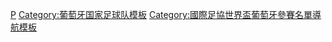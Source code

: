 {{National squad
 | name      = 2006年世界杯足球赛葡萄牙参赛名单
 | bg        = #B50000
 | fg        = gold
 |bordercolor= #006600
 | country   = 葡萄牙
 | flag      = Portugal
 | comp link = 2006年世界盃足球賽
 | comp      = 2006年世界盃足球賽（殿军）
 | p1        = [[里卡多·佩雷拉 (1976年)|-{zh-hk:列卡度;zh-hans:里卡多;zh-tw:里卡多;}-]]
 | p2        = [[保羅·費拉拿|-{zh-hans:费雷拉;zh-hk:費拉拿;zh-tw:費雷拉;}-]]
 | p3        = [[馬高·簡利拿|-{zh-hk:簡利拿;zh-hans:卡内拉;zh-tw:卡內拉;}-]]
 | p4        = [[列卡度·哥斯達|-{zh-hans:科斯塔;zh-hk:哥斯達;zh-tw:科斯塔;}-]]
 | p5        = [[费尔南多·梅拉|-{zh-hans:梅拉;zh-hk:美拉;zh-tw:梅拉;}-]]
 | p6        = [[哥斯甸亞|-{zh-hans:科斯蒂尼亚;zh-hk:哥斯甸亞;zh-tw:科斯蒂尼亞;}-]]
 | p7        = [[路易斯·菲戈|-{zh-hans:菲戈;zh-hk:費高;zh-tw:菲戈;}-]] [[File:Captain sports.svg|10px|link=隊長 (足球)|alt=队长]]
 | p8        = [[佩蒂特|-{zh-hans:佩蒂特;zh-hk:比堤;zh-tw:佩蒂特;}-]]
 | p9        = [[保莱塔|-{zh-hans:保莱塔;zh-hk:保連達;zh-tw:保萊塔;}-]]
 | p10       = [[曉高·維亞拿|-{zh-hans:乌戈·维亚纳;zh-hk:曉高·維亞拿;zh-tw:烏戈·維亞納;}-]]
 | p11       = [[西芒·萨布罗萨|-{zh-hans:西芒;zh-hk:森馬奧;zh-tw:西芒·薩布羅薩;}-]]
 | p12       = [[基姆]]
 | p13       = [[米格尔·蒙泰罗|-{zh-hans:米格尔;zh-hk:米基爾;zh-tw:米格爾;}-]]
 | p14       = [[紐奴·華倫迪|-{zh-hans:瓦伦特;zh-hk:紐奴·華倫迪;zh-tw:瓦倫特;}-]]
 | p15       = [[路爾斯·般莫迪|-{zh-hans:博阿·莫特;zh-hk:般莫迪;zh-tw:博阿·莫特;}-]]
 | p16       = [[里卡多·卡瓦略|-{zh-hans:卡瓦略;zh-hk:卡華路;zh-tw:卡瓦略;}-]]
 | p17       = [[基斯坦奴·朗拿度|-{zh-hans:克里斯蒂亚诺·罗纳尔多;zh-hk:基斯坦奴·朗拿度;zh-tw:基里斯蒂亞諾·羅納度;}-]]
 | p18       = [[马尼切|-{zh-hans:马尼切;zh-hk:文尼治;zh-tw:馬尼切;}-]]
 | p19       = [[蒂亚戈·门德斯|-{zh-hans:蒂亚戈;zh-hk:堤亞高;zh-tw:迪亞哥;}-]]
 | p20       = [[迪高|-{zh-hk:迪高;zh-hans:德科;zh-tw:德科;}-]]
 | p21       = [[努诺·戈麦斯|-{zh-hk:紐奴·高美斯;zh-hans:努诺·戈麦斯;zh-tw:勞諾·戈麥斯;}-]]
 | p22       = [[保罗·桑托斯|保罗·桑托斯]]
 | p23       = [[埃尔德·波斯蒂加|-{zh-hk:保斯迪加;zh-hans:波斯蒂加;zh-tw:波斯蒂加;}-]]
 | coach     = [[路易斯·菲利佩·斯科拉里|-{zh-hk:史高拉利;zh-hans:斯科拉里;zh-tw:斯科拉里;}-]]
}}<noinclude>
[[Category:2006年世界杯足球赛参赛名单模板|P]]
[[Category:葡萄牙国家足球队模板]]
[[Category:國際足協世界盃葡萄牙參賽名單導航模板]]
</noinclude>